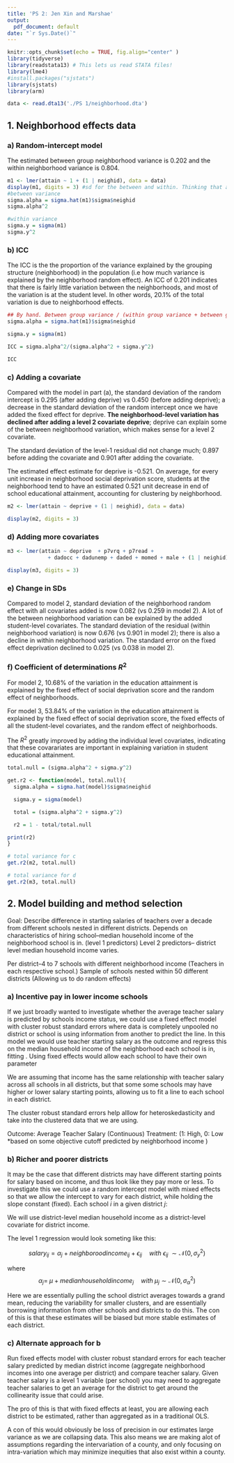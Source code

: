 ```yaml
---
title: 'PS 2: Jen Xin and Marshae'
output:
  pdf_document: default
date: "`r Sys.Date()`"
---
```



```r
knitr::opts_chunk$set(echo = TRUE, fig.align="center" )
library(tidyverse)
library(readstata13) # This lets us read STATA files!
library(lme4)
#install.packages("sjstats")
library(sjstats)
library(arm)
```


```r
data <- read.dta13('./PS 1/neighborhood.dta')
```

## 1. **Neighborhood effects data**

### a) Random-intercept model

The estimated between group neighborhood variance is 0.202 and the within neighborhood variance is 0.804. 

```r
m1 <- lmer(attain ~ 1 + (1 | neighid), data = data)
display(m1, digits = 3) #sd for the between and within. Thinking that attain is a measure of educational attainment and length of schooling, we feel that 3 decimal places is enough for percise without providing spurious precision. 
#between variance
sigma.alpha = sigma.hat(m1)$sigma$neighid 
sigma.alpha^2 

#within variance
sigma.y = sigma(m1)
sigma.y^2 
```

### b) ICC 

The ICC is the the proportion of the variance explained by the grouping structure (neighborhood) in the population (i.e how much variance is explained by the neighborhood random effect). An ICC of 0.201 indicates that there is fairly little variation between the neighborhoods, and most of the variation is at the student level. In other words, 20.1% of the total variation is due to neighborhood effects. 

```r
## By hand. Between group variance / (within group variance + between group variance). 
sigma.alpha = sigma.hat(m1)$sigma$neighid 

sigma.y = sigma(m1)

ICC = sigma.alpha^2/(sigma.alpha^2 + sigma.y^2)

ICC
```

### c) Adding a covariate 

Compared with the model in part (a), the standard deviation of the random intercept is 0.295 (after adding deprive) vs 0.450 (before adding deprive); a decrease in the standard deviation of the random intercept once we have added the fixed effect for deprive. **The neighborhood-level variation has declined after adding a level 2 covariate deprive**; deprive can explain some of the between neighborhood variation, which makes sense for a level 2 covariate.

The standard deviation of the level-1 residual did not change much; 0.897 before adding the covariate and 0.901 after adding the covariate. 

The estimated effect estimate for deprive is -0.521. On average, for every unit increase in neighborhood social deprivation score, students at the neighborhood tend to have an estimated 0.521 unit decrease in end of school educational attainment, accounting for clustering by neighborhood. 

```r
m2 <- lmer(attain ~ deprive + (1 | neighid), data = data)

display(m2, digits = 3)
```

### d) Adding more covariates

```r

m3 <- lmer(attain ~ deprive  + p7vrq + p7read +
             + dadocc + dadunemp + daded + momed + male + (1 | neighid), data = data)

display(m3, digits = 3)
```

### e) Change in SDs 

Compared to model 2, standard deviation of the neighborhood random effect with all covariates added is now 0.082 (vs 0.259 in model 2). A lot of the between neighborhood variation can be explained by the added student-level covariates. The standard deviation of the residual (within neighborhood variation) is now 0.676 (vs 0.901 in model 2); there is also a decline in within neighborhood variation. The standard error on the fixed effect deprivation declined to 0.025 (vs 0.038 in model 2).


### f) Coefficient of determinations $R^2$ 

For model 2, 10.68% of the variation in the education attainment is explained by the fixed effect of social deprivation score and the random effect of neighborhoods.

For model 3, 53.84% of the variation in the education attainment is explained by the fixed effect of social deprivation score, the fixed effects of all the student-level covariates, and the random effect of neighborhoods.

The $R^2$ greatly improved by adding the individual level covariates, indicating that these covarariates are important in explaining variation in student educational attainment.  

```r
total.null = (sigma.alpha^2 + sigma.y^2)

get.r2 <- function(model, total.null){
  sigma.alpha = sigma.hat(model)$sigma$neighid 

  sigma.y = sigma(model)

  total = (sigma.alpha^2 + sigma.y^2)

  r2 = 1 - total/total.null

print(r2)
}

# total variance for c 
get.r2(m2, total.null)

# total variance for d 
get.r2(m3, total.null)
```


\newpage
## 2. **Model building and method selection**

Goal: Describe difference in starting salaries of teachers over a decade from different schools nested in different districts. Depends on characteristics of hiring school--median household income of the neighborhood school is in. (level 1 predictors)
Level 2 predictors-- district level median household income varies.

Per district--4 to 7 schools with different neighborhood income  (Teachers in each respective school.)
Sample of schools nested within 50 different districts (Allowing us to do random effects)

### a) Incentive pay in lower income schools

If we just broadly wanted to investigate whether the average teacher salary is predicted by schools income status, we could use a fixed effect model with cluster robust standard errors where data is completely unpooled no district or school is using information from another to predict the line. 
In this model we would use teacher starting salary as the outcome and regress this on the median household income of the neighborhood each school is in, fitting . Using fixed effects would allow each school to have their own parameter

We are assuming that income has the same relationship with teacher salary across all schools in all districts, but that some some schools may have higher or lower salary starting points, allowing us to fit a line to each school in each district.

The cluster robust standard errors help alllow for heteroskedasticity and take into the clustered data that we are using. 

Outcome: Average Teacher Salary (Continuous) 
Treatment: (1: High, 0: Low *based on some objective cutoff predicted by neighborhood income )

### b) Richer and poorer districts

It may be the case that different districts may have different starting points for salary based on income, and thus look like they pay more or less. To investigate this we could use a random intercept model with mixed effects so that we allow the intercept to vary for each district, while holding the slope constant (fixed). Each school $i$ in a given district $j$: 

We will use district-level median household income as a district-level covariate for district income. 

The level 1 regression would look someting like this: 

$$salary_{ij} = \alpha_j + neighboroodincome_{ij} + \epsilon_{ij}\quad with \ \epsilon_{ij}\; \sim \mathcal{N}(0, \sigma^2_y)$$

where $$\alpha_j=\; \mu + medianhouseholdincome_j \quad with \; \mu_j \sim \mathcal{N}(0, \sigma^2_\alpha)$$

Here we are essentially pulling the school district averages towards a grand mean, reducing the variability for smaller clusters, and are essentially borrowing information from other schools and districts to do this. 
The con of this is that these estimates will be biased but more stable estimates of each district. 


### c) Alternate approach for b 
Run fixed effects model with cluster robust standard errors for each teacher salary predicted by median district income (aggregate neighborhood incomes into one average per district) and compare teacher salary. Given teacher salary is a level 1 variable (per school) you may need to aggregate teacher salaries to get an average for the district to get around the collinearity issue that could arise. 

The pro of this is that with fixed effects at least, you are allowing each district to be estimated, rather than aggregated as in a traditional OLS. 

A con of this would obviously be loss of precision in our estimates large variance as we are collapsing data. This also means we are making alot of assumptions regarding the intervariation of a county, and only focusing on intra-variation which may minimize inequities that also exist within a county. 



